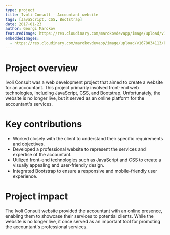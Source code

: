 ```yaml
---
type: project
title: Ivoli Consult - Accountant website
tags: [JavaScript, CSS, Bootstrap]
date: 2017-01-23
author: Georgi Marokov
featuredImage: https://res.cloudinary.com/marokovdevapp/image/upload/v1678034635/Projects/kardjali-bg.com/Screenshot_2023-03-05_184333_b9wsb1.png
embeddedImages:
  - https://res.cloudinary.com/marokovdevapp/image/upload/v1678034113/Projects/ivoli%20consult/screencapture-ivoli-consult-1487513729716_j9tfxp.png
---
```


# Project overview

Ivoli Consult was a web development project that aimed to create a website for an accountant. This project primarily
involved front-end web technologies, including JavaScript, CSS, and Bootstrap. Unfortunately, the website is no longer
live, but it served as an online platform for the accountant's services.

# Key contributions

- Worked closely with the client to understand their specific requirements and objectives.
- Developed a professional website to represent the services and expertise of the accountant.
- Utilized front-end technologies such as JavaScript and CSS to create a visually appealing and user-friendly design.
- Integrated Bootstrap to ensure a responsive and mobile-friendly user experience.

# Project impact

The Ivoli Consult website provided the accountant with an online presence, enabling them to showcase their services to
potential clients. While the website is no longer live, it once served as an important tool for promoting the
accountant's professional services.

<GatsbyImage alt="Ivoli consult in app screenshot" image={props.embedded.image1} />
